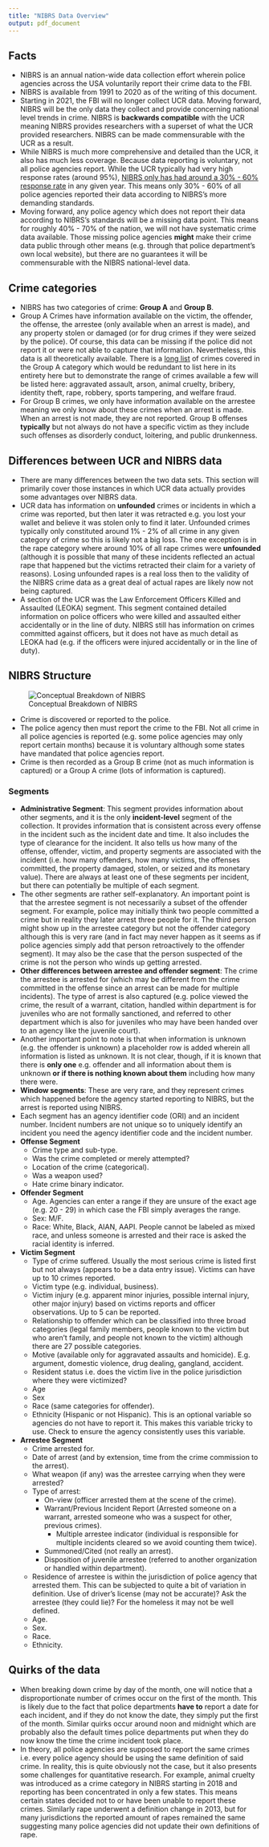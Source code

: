 ```yaml
---
title: "NIBRS Data Overview"
output: pdf_document
---
```


## Facts

* NIBRS is an annual nation-wide data collection effort wherein police agencies across the USA voluntarily report their crime data to the FBI.
* NIBRS is available from 1991 to 2020 as of the writing of this document.
* Starting in 2021, the FBI will no longer collect UCR data. Moving forward, NIBRS will be the only data they collect and provide concerning national level trends in crime. NIBRS is **backwards compatible** with the UCR meaning NIBRS provides researchers with a superset of what the UCR provided researchers. NIBRS can be made commensurable with the UCR as a result. 
* While NIBRS is much more comprehensive and detailed than the UCR, it also has much less coverage. Because data reporting is voluntary, not all police agencies report. While the UCR typically had very high response rates (around 95%), [NIBRS only has had around a 30% - 60% response rate](https://www.theatlantic.com/ideas/archive/2022/05/fbi-crime-data-nibrs-2021/629797/) in any given year. This means only 30% - 60% of all police agencies reported their data according to NIBRS's more demanding standards.
* Moving forward, any police agency which does not report their data according to NIBRS's standards will be a missing data point. This means for roughly 40% - 70% of the nation, we will not have systematic crime data available. Those missing police agencies **might** make their crime data public through other means (e.g. through that police department's own local website), but there are no guarantees it will be commensurable with the NIBRS national-level data.

## Crime categories

* NIBRS has two categories of crime: **Group A** and **Group B**.
* Group A Crimes have information available on the victim, the offender, the offense, the arrestee (only available when an arrest is made), and any property stolen or damaged (or for drug crimes if they were seized by the police). Of course, this data can be missing if the police did not report it or were not able to capture that information. Nevertheless, this data is all theoretically available. There is a [long list](https://nibrsbook.com/overview-of-the-data.html#group-a-crimes) of crimes covered in the Group A category which would be redundant to list here in its entirety here but to demonstrate the range of crimes available a few will be listed here: aggravated assault, arson, animal cruelty, bribery, identity theft, rape, robbery, sports tampering, and welfare fraud.
* For Group B crimes, we only have information available on the arrestee meaning we only know about these crimes when an arrest is made. When an arrest is not made, they are not reported. Group B offenses **typically** but not always do not have a specific victim as they include such offenses as disorderly conduct, loitering, and public drunkenness.

## Differences between UCR and NIBRS data

* There are many differences between the two data sets. This section will primarily cover those instances in which UCR data actually provides some advantages over NIBRS data.
* UCR data has information on **unfounded** crimes or incidents in which a crime was reported, but then later it was retracted e.g. you lost your wallet and believe it was stolen only to find it later. Unfounded crimes typically only constituted around 1% - 2% of all crime in any given category of crime so this is likely not a big loss. The one exception is in the rape category where around 10% of all rape crimes were **unfounded** (although it is possible that many of these incidents reflected an actual rape that happened but the victims retracted their claim for a variety of reasons). Losing unfounded rapes is a real loss then to the validity of the NIBRS crime data as a great deal of actual rapes are likely now not being captured.
* A section of the UCR was the Law Enforcement Officers Killed and Assaulted (LEOKA) segment. This segment contained detailed information on police officers who were killed and assaulted either accidentally or in the line of duty. NIBRS still has information on crimes committed against officers, but it does not have as much detail as LEOKA had (e.g. if the officers were injured accidentally or in the line of duty).

## NIBRS Structure

![Conceptual Breakdown of NIBRS](nibrs-data-generating-process.png)

* Crime is discovered or reported to the police.
* The police agency then must report the crime to the FBI. Not all crime in all police agencies is reported (e.g. some police agencies may only report certain months) because it is voluntary although some states have mandated that police agencies report.
* Crime is then recorded as a Group B crime (not as much information is captured) or a Group A crime (lots of information is captured).

### Segments

* **Administrative Segment**:  This segment provides information about other segments, and it is the only **incident-level** segment of the collection. It provides information that is consistent across every offense in the incident such as the incident date and time. It also includes the type of clearance for the incident. It also tells us how many of the offense, offender, victim, and property segments are associated with the incident (i.e. how many offenders, how many victims, the offenses committed, the property damaged, stolen, or seized and its monetary value). There are always at least one of these segments per incident, but there can potentially be multiple of each segment.
* The other segments are rather self-explanatory. An important point is that the arrestee segment is not necessarily a subset of the offender segment. For example, police may initially think two people committed a crime but in reality they later arrest three people for it. The third person might show up in the arrestee category but not the offender category although this is very rare (and in fact may never happen as it seems as if police agencies simply add that person retroactively to the offender segment). It may also be the case that the person suspected of the crime is not the person who winds up getting arrested.
* **Other differences between arrestee and offender segment**: The crime the arrestee is arrested for (which may be different from the crime committed in the offense since an arrest can be made for multiple incidents). The type of arrest is also captured (e.g. police viewed the crime, the result of a warrant, citation, handled within department is for juveniles who are not formally sanctioned, and referred to other department which is also for juveniles who may have been handed over to an agency like the juvenile court).
* Another important point to note is that when information is unknown (e.g. the offender is unknown) a placeholder row is added wherein all information is listed as unknown. It is not clear, though, if it is known that there is **only one** e.g. offender and all information about them is unknown **or if there is nothing known about them** including how many there were.
* **Window segments**: These are very rare, and they represent crimes which happened before the agency started reporting to NIBRS, but the arrest is reported using NIBRS.
* Each segment has an agency identifier code (ORI) and an incident number. Incident numbers are not unique so to uniquely identify an incident you need the agency identifier code and the incident number.
* **Offense Segment**
    * Crime type and sub-type.
    * Was the crime completed or merely attempted?
    * Location of the crime (categorical).
    * Was a weapon used?
    * Hate crime binary indicator.
* **Offender Segment**
    * Age. Agencies can enter a range if they are unsure of the exact age (e.g. 20 - 29) in which case the FBI simply averages the range.
    * Sex: M/F.
    * Race: White, Black, AIAN, AAPI. People cannot be labeled as mixed race, and unless someone is arrested and their race is asked the racial identity is inferred.
* **Victim Segment**
    * Type of crime suffered. Usually the most serious crime is listed first but not always (appears to be a data entry issue). Victims can have up to 10 crimes reported.
    * Victim type (e.g. individual, business).
    * Victim injury (e.g. apparent minor injuries, possible internal injury, other major injury) based on victims reports and officer observations. Up to 5 can be reported.
    * Relationship to offender which can be classified into three broad categories (legal family members, people known to the victim but who aren’t family, and people not known to the victim) although there are 27 possible categories.
    * Motive (available only for aggravated assaults and homicide). E.g. argument, domestic violence, drug dealing, gangland, accident.
    * Resident status i.e. does the victim live in the police jurisdiction where they were victimized?
    * Age
    * Sex
    * Race (same categories for offender).
    * Ethnicity (Hispanic or not Hispanic). This is an optional variable so agencies do not have to report it. This makes this variable tricky to use. Check to ensure the agency consistently uses this variable.
* **Arrestee Segment**
    * Crime arrested for.
    * Date of arrest (and by extension, time from the crime commission to the arrest).
    * What weapon (if any) was the arrestee carrying when they were arrested?
    * Type of arrest:
        * On-view (officer arrested them at the scene of the crime).
        * Warrant/Previous Incident Report (Arrested someone on a warrant, arrested someone who was a suspect for other, previous crimes).
            * Multiple arrestee indicator (individual is responsible for multiple incidents cleared so we avoid counting them twice).
        * Summoned/Cited (not really an arrest).
        * Disposition of juvenile arrestee (referred to another organization or handled within department).
    * Residence of arrestee is within the jurisdiction of police agency that arrested them. This can be subjected to quite a bit of variation in definition. Use of driver's license (may not be accurate)? Ask the arrestee (they could lie)? For the homeless it may not be well defined.
    * Age.
    * Sex.
    * Race.
    * Ethnicity.

## Quirks of the data

* When breaking down crime by day of the month, one will notice that a disproportionate number of crimes occur on the first of the month. This is likely due to the fact that police departments **have to** report a date for each incident, and if they do not know the date, they simply put the first of the month. Similar quirks occur around noon and midnight which are probably also the default times police departments put when they do now know the time the crime incident took place.
* In theory, all police agencies are supposed to report the same crimes i.e. every police agency should be using the same definition of said crime. In reality, this is quite obviously not the case, but it also presents some challenges for quantitative research. For example, animal cruelty was introduced as a crime category in NIBRS starting in 2018 and reporting has been concentrated in only a few states. This means certain states decided not to or have been unable to report these crimes. Similarly rape underwent a definition change in 2013, but for many jurisdictions the reported amount of rapes remained the same suggesting many police agencies did not update their own definitions of rape.

